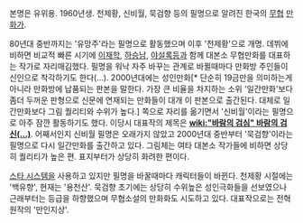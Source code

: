 본명은 유위용. 1960년생.
천제황, 신비월, 묵검향 등의 필명으로 알려진 한국의 [[무협]] [[만화가]].

80년대 중반까지는 '유망주'라는 필명으로 활동했으며 이후 '천제황'으로 개명. 데뷔에 비하면 비교적 빠른 시기에 [[이재학]], [[하승남]], [[야설록]]등과 함께 대본소 무협만화를 대표하는 작가로 자리매김했다. 필명을 워낙 자주 바꾸는 관계로 바뀔때마다 만화방 주인들이 신인으로 착각하기도 한다(…). 2000년대에는 성인만화[* 단순히 19금만을 의미하는게 아니라 만화방에 납품되는 판본을 말한다. 가장 큰 비율을 차지하는 소위 '일간만화'보다 좀더 두꺼운 판형으로 신문에 연재되는 만화들이 대개 이 판본으로 출간된다. 대체로 일간만화보다 그림 퀄리티와 수위가 높다.] 쪽으로 자리를 옮기면서 '신비월'이라는 필명으로 아주 잠깐 활동하기도 했다. 이당시 대표작의 제목은 '''[[wiki:"바람의 검심" 바람의 검신(…)]]'''. 어째서인지 신비월 필명은 오래가지 않았고 2000년대 중반부터 '묵검향'이라는 필명으로 다시 일간만화를 출간하고 있다. 그림체는 여타 대본소 작가들에 비하면 상당히 퀄리티가 높은 편. 표지부터가 상당히 화려한 편이다.

[[스타 시스템]]을 사용하고 있지만 필명을 바꿀때마다 캐릭터들이 바뀐다. 천제황 시절에는 '백유향', 현재는 '용천산'.
묵검향 초기에는 상당히 수위높은 성인극화들을 선보였으나 근래부터는 등급을 하향했으며 무협소설의 만화화도 시도하고 있다. 대표작으로는 전혁 원작의 '만인지상'.
